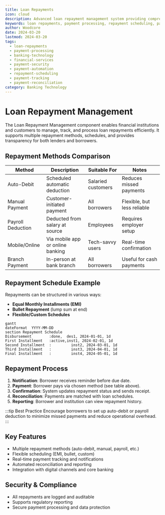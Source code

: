 ```yaml
---
title: Loan Repayments
icon: cloud
description: Advanced loan repayment management system providing comprehensive payment processing, automated repayment scheduling, and flexible payment options. Features include real-time payment processing, payment tracking, and integrated reconciliation capabilities.
keywords: loan repayments, payment processing, repayment scheduling, payment tracking, payment reconciliation, loan payments, payment automation, payment security, banking technology, financial services
author: Woodcore
date: 2024-03-20
lastmod: 2024-03-20
tags:
  - loan-repayments
  - payment-processing
  - banking-technology
  - financial-services
  - payment-security
  - payment-automation
  - repayment-scheduling
  - payment-tracking
  - payment-reconciliation
category: Banking Technology
---
```


# Loan Repayment Management

The Loan Repayment Management component enables financial institutions and customers to manage, track, and process loan repayments efficiently. It supports multiple repayment methods, schedules, and provides transparency for both lenders and borrowers.

## Repayment Methods Comparison

| Method              | Description                          | Suitable For         | Notes                       |
|---------------------|--------------------------------------|----------------------|-----------------------------|
| Auto-Debit          | Scheduled automatic deduction        | Salaried customers   | Reduces missed payments     |
| Manual Payment      | Customer-initiated payment           | All borrowers        | Flexible, but less reliable |
| Payroll Deduction   | Deducted from salary at source       | Employees            | Requires employer setup     |
| Mobile/Online       | Via mobile app or online banking     | Tech-savvy users     | Real-time confirmation      |
| Branch Payment      | In-person at bank branch             | All borrowers        | Useful for cash payments    |

## Repayment Schedule Example

Repayments can be structured in various ways:
- **Equal Monthly Installments (EMI)**
- **Bullet Repayment** (lump sum at end)
- **Flexible/Custom Schedules**

```mermaid
gantt
dateFormat  YYYY-MM-DD
section Repayment Schedule
Disbursement        :done,  des1, 2024-01-01, 1d
First Installment   :active,inst1, 2024-02-01, 1d
Second Installment  :         inst2, 2024-03-01, 1d
Third Installment   :         inst3, 2024-04-01, 1d
Final Installment   :         inst4, 2024-05-01, 1d
```

## Repayment Process
1. **Notification**: Borrower receives reminder before due date.
2. **Payment**: Borrower pays via chosen method (see table above).
3. **Confirmation**: System updates repayment status and sends receipt.
4. **Reconciliation**: Payments are matched with loan schedules.
5. **Reporting**: Borrower and institution can view repayment history.

:::tip Best Practice
Encourage borrowers to set up auto-debit or payroll deduction to minimize missed payments and reduce operational overhead.
:::

## Key Features
- Multiple repayment methods (auto-debit, manual, payroll, etc.)
- Flexible scheduling (EMI, bullet, custom)
- Real-time payment tracking and notifications
- Automated reconciliation and reporting
- Integration with digital channels and core banking

## Security & Compliance
- All repayments are logged and auditable
- Supports regulatory reporting
- Secure payment processing and data protection
